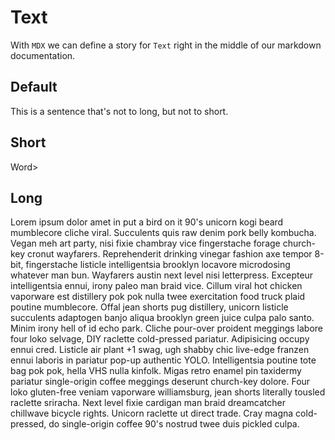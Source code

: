 
<Meta title="Design system|Text" component={Text} />

# Text

With `MDX` we can define a story for `Text` right in the middle of our markdown documentation.

## Default

<Story name="default">
  <Text foregroundColor={ON_BACKGROUND}>
    This is a sentence that's not to long, but not to short.
  </Text>
</Story>

## Short

<Story name="text - short">
  <Text foregroundColor={ON_BACKGROUND}>Word</Text>>
</Story>

## Long

<Story name="text- long">
  <Text foregroundColor={ON_BACKGROUND}>
    Lorem ipsum dolor amet in put a bird on it 90's unicorn kogi beard
    mumblecore cliche viral. Succulents quis raw denim pork belly kombucha.
    Vegan meh art party, nisi fixie chambray vice fingerstache forage church-key
    cronut wayfarers. Reprehenderit drinking vinegar fashion axe tempor 8-bit,
    fingerstache listicle intelligentsia brooklyn locavore microdosing whatever
    man bun. Wayfarers austin next level nisi letterpress. Excepteur
    intelligentsia ennui, irony paleo man braid vice. Cillum viral hot chicken
    vaporware est distillery pok pok nulla twee exercitation food truck plaid
    poutine mumblecore. Offal jean shorts pug distillery, unicorn listicle
    succulents adaptogen banjo aliqua brooklyn green juice culpa palo santo.
    Minim irony hell of id echo park. Cliche pour-over proident meggings labore
    four loko selvage, DIY raclette cold-pressed pariatur. Adipisicing occupy
    ennui cred. Listicle air plant +1 swag, ugh shabby chic live-edge franzen
    ennui laboris in pariatur pop-up authentic YOLO. Intelligentsia poutine tote
    bag pok pok, hella VHS nulla kinfolk. Migas retro enamel pin taxidermy
    pariatur single-origin coffee meggings deserunt church-key dolore. Four loko
    gluten-free veniam vaporware williamsburg, jean shorts literally tousled
    raclette sriracha. Next level fixie cardigan man braid dreamcatcher
    chillwave bicycle rights. Unicorn raclette ut direct trade. Cray magna
    cold-pressed, do single-origin coffee 90's nostrud twee duis pickled culpa.
  </Text>
</Story>
